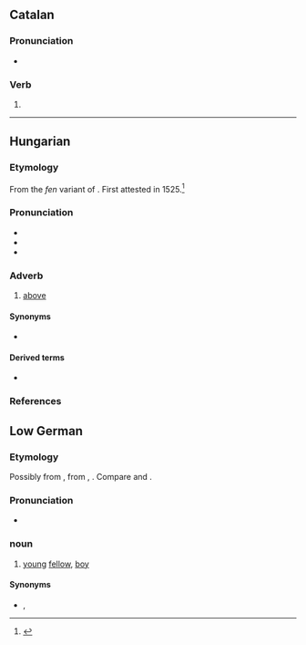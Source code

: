 ==Catalan==

===Pronunciation===
* {{rhymes|ent|lang=ca}}

===Verb===
{{head|ca|verb form}}

# {{ca-verb form of|t=pres|m=ptc|fer}}

----

==Hungarian==

===Etymology===
From the ''fen'' variant of {{af|hu|fenn|-t|t1=above|t2=locative suffix}}. First attested in 1525.<ref>{{R:Zaicz 2006}}</ref>

===Pronunciation===
* {{hu-IPA}}
* {{audio|Hu-fent.ogg|Audio|lang=hu}}
* {{hyphenation|fent|lang=hu}}

===Adverb===
{{head|hu|adverb}}

# [[above]]

====Synonyms====
* {{l|hu|fenn}}

====Derived terms====
* {{l|hu|fenti}}

===References===
<references/>


==Low German==

===Etymology===
Possibly from {{der|nds|gem-pro|*fanþijô||walker, walking}}, from {{der|nds|ine-pro|*pent-}}, {{m|ine-pro|*penth-||to go, pass}}. Compare {{cog|fy|feint||servant; fellow; boyfriend}} and {{cog|nl|vent||chap; fellow}}.

===Pronunciation===
* {{IPA|/fɛnt/|lang=nds}}

===noun===
{{head|nds|noun}}

# [[young]] [[fellow]], [[boy]]

====Synonyms====
* {{l|nds|Jung}}, {{l|nds|Burs}}